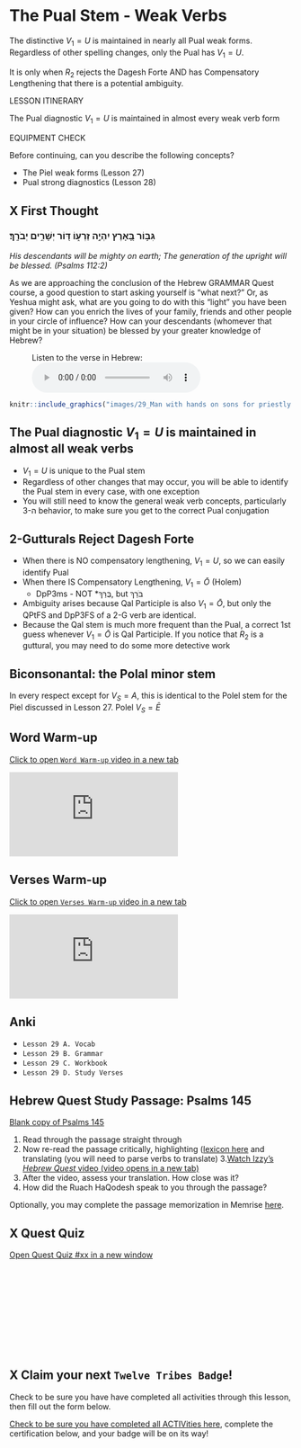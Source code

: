 # The Pual Stem - Weak Verbs {.Dp-w}

The distinctive $V_1 = U$ is maintained in nearly all Pual weak forms.  Regardless of other spelling changes, only the Pual has $V_1 = U$.

It is only when $R_2$ rejects the Dagesh Forte AND has Compensatory Lengthening that there is a potential ambiguity.


::: {.box .map}
<span class="he">LESSON ITINERARY<span class="he">

The Pual diagnostic $V_1 = U$ is maintained in almost every weak verb form
:::

::: {.box .stop}
<span class="he">EQUIPMENT CHECK<span class="he">

Before continuing, can you describe the following concepts?

* The Piel weak forms (Lesson 27)
* Pual strong diagnostics (Lesson 28)
:::

## X First Thought {-}

### <span class="he">גִּבּ֣וֹר בָּ֭אָרֶץ יִהְיֶ֣ה זַרְע֑וֹ דּ֭וֹר יְשָׁרִ֣ים יְבֹרָֽךְ׃</span> {-}

*His descendants will be mighty on earth; The generation of the upright will be blessed. (Psalms 112:2)*

As we are approaching the conclusion of the Hebrew GRAMMAR Quest course, a good question to start asking yourself is "what next?" Or, as Yeshua might ask, what are you going to do with this "light" you have been given?  How can you enrich the lives of your family, friends and other people in your circle of influence?  How can your descendants (whomever that might be in your situation) be blessed by your greater knowledge of Hebrew?

<figure>
    <figcaption>Listen to the verse in Hebrew:</figcaption>
    <audio
        controls controlsList="nodownload"
        src="./images/29-3.Psalms112.2.mp3">
            Your browser does not support the
            <code>audio</code> element.
    </audio>
</figure>


```r

knitr::include_graphics("images/29_Man with hands on sons for priestly blessing, tb092302202.jpg")
``` 




## The Pual diagnostic $V_1 = U$ is maintained in almost all weak verbs

* $V_1 = U$ is unique to the Pual stem
* Regardless of other changes that may occur, you will be able to identify the Pual stem in every case, with one exception
* You will still need to know the general weak verb concepts, particularly 3-ה behavior, to make sure you get to the correct Pual conjugation



## 2-Gutturals Reject Dagesh Forte

* When there is NO compensatory lengthening, $V_1 = U$, so we can easily identify Pual
* When there IS Compensatory Lengthening, $V_1 = \bar O$ (Holem)
    * DpP3ms - NOT *<span class="he">בֻּרַּךְ</span>, but <span class="he">בֹּרַךְ</span>
* Ambiguity arises because Qal Participle is also $V_1 = \bar O$, but only the QPtFS and DpP3FS of a 2-G verb are identical.
* Because the Qal stem is much more frequent than the Pual, a correct 1st guess whenever $V_1 = \bar O$ is Qal Participle.  If you notice that $R_2$ is a guttural, you may need to do some more detective work


## Biconsonantal: the Polal minor stem

In every respect except for $V_S = A$, this is identical to the Polel stem for the Piel discussed in Lesson 27.  Polel $V_S = \bar E$



## Word Warm-up {-}

[Click to open `Word Warm-up` video in a new tab](https://youtu.be/OO2Hy6apXlg){target="_blank"}


<div class="container">
<iframe class="responsive-iframe" src="https://youtube.com/embed/OO2Hy6apXlg" frameborder="0"></iframe>
</div>


## Verses Warm-up {-}

[Click to open `Verses Warm-up` video in a new tab](https://youtu.be/YiO_gyPz-nM){target="_blank"}

<div class="container">
<iframe class="responsive-iframe" src="https://youtube.com/embed/YiO_gyPz-nM" frameborder="0"></iframe>
</div>

## Anki {-}

* `Lesson 29 A. Vocab`
* `Lesson 29 B. Grammar` 
* `Lesson 29 C. Workbook`
* `Lesson 29 D. Study Verses`



## Hebrew Quest Study Passage: Psalms 145 {-}

[Blank copy of Psalms 145](https://docs.google.com/document/d/1PjBUYB3ws2mdtdbHZsRz3Ji1W2dwyAvon3wJCrsP6qo/edit?usp=sharing){target="_blank"}


1. Read through the passage straight through
2. Now re-read the passage critically, highlighting ([lexicon here](https://holylanguage.com/resources-dictionaries.php){target="_blank"} and translating (you will need to parse verbs to translate)
3.[Watch Izzy's _Hebrew Quest_ video (video opens in a new tab)](https://holylanguage.com/psalm-145.php){target="_blank"}
4. After the video, assess your translation.  How close was it?
5. How did the Ruach HaQodesh speak to you through the passage?

Optionally, you may complete the passage memorization in Memrise [here](https://app.memrise.com/course/5406435/hebrew-quest-lessons-1-to-40/28/garden/learn/?source_element=level_details_session&source_screen=level_details){target="_blank}.

## X Quest Quiz {-}

[Open Quest Quiz #xx in a new window](){target="_blank"}

<div class="containerLtr">
<iframe class="responsive-iframe" src="" frameborder="0"></iframe>
</div>

## X Claim your next `Twelve Tribes Badge`! {-}

Check to be sure you have have completed <span class="he">all activities<span class="he"> through this lesson, then fill out the form below.

[Check to be sure you have completed all ACTIVities here](){target="_blank"}, complete the certification below, and your badge will be on its way!

<div class="containerLtr">
<iframe class="responsive-iframe" src="" frameborder="0"></iframe>
</div>

